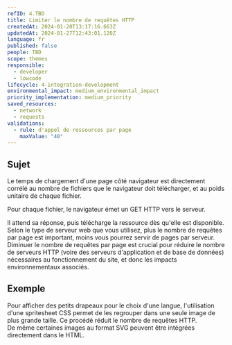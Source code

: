 ```yaml
---
refID: 4.TBD
title: Limiter le nombre de requêtes HTTP
createdAt: 2024-01-20T13:17:16.663Z
updatedAt: 2024-01-27T12:43:01.120Z
language: fr
published: false
people: TBD
scope: themes
responsible:
  - developer
  - lowcode
lifecycle: 4-integration-development
environmental_impact: medium_environmental_impact
priority_implementation: medium_priority
saved_resources:
  - network
  - requests
validations:
  - rule: d'appel de ressources par page
    maxValue: "40"
---
```


## Sujet

Le temps de chargement d'une page côté navigateur est directement corrélé au nombre de fichiers que le navigateur doit télécharger, et au poids unitaire de chaque fichier.

Pour chaque fichier, le navigateur émet un GET HTTP vers le serveur.

Il attend sa réponse, puis télécharge la ressource dès qu'elle est disponible. Selon le type de serveur web que vous utilisez, plus le nombre de requêtes par page est important, moins vous pourrez servir de pages par serveur. Diminuer le nombre de requêtes par page est crucial pour réduire le nombre de serveurs HTTP (voire des serveurs d'application et de base de données) nécessaires au fonctionnement du site, et donc les impacts environnementaux associés.

## Exemple

Pour afficher des petits drapeaux pour le choix d'une langue, l'utilisation d'une spritesheet CSS permet de les regrouper dans une seule image de plus grande taille. Ce procédé réduit le nombre de requêtes HTTP.\
De même certaines images au format SVG peuvent être intégrées directement dans le HTML.
